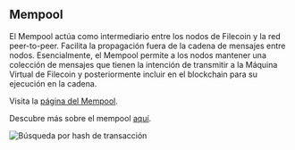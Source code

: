 ## Mempool

El Mempool actúa como intermediario entre los nodos de Filecoin y la red peer-to-peer. Facilita la propagación fuera de la cadena de mensajes entre nodos. Esencialmente, el Mempool permite a los nodos mantener una colección de mensajes que tienen la intención de transmitir a la Máquina Virtual de Filecoin y posteriormente incluir en el blockchain para su ejecución en la cadena.

Visita la [página del Mempool](https://beryx.zondax.ch/v1/mempool).

Descubre más sobre el mempool [aquí](https://spec.filecoin.io/systems/filecoin_blockchain/message_pool/#:~:text=The%20Message%20Pool%2C%20or%20mpool,for%20off%2Dchain%20message%20propagation.).

![Búsqueda por hash de transacción](../en/assets/image-13.webp)